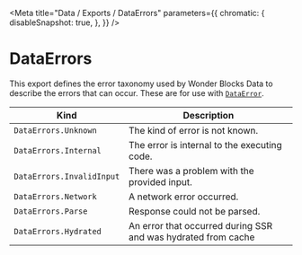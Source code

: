 
<Meta
    title="Data / Exports / DataErrors"
    parameters={{
        chromatic: {
            disableSnapshot: true,
        },
    }}
/>

# DataErrors

This export defines the error taxonomy used by Wonder Blocks Data to describe the errors that can occur. These are for use with [`DataError`](/docs/data-exports-dataerror--page).

| Kind                      | Description                                                   |
| ------------------------- | ------------------------------------------------------------- |
| `DataErrors.Unknown`      | The kind of error is not known.                               |
| `DataErrors.Internal`     | The error is internal to the executing code.                  |
| `DataErrors.InvalidInput` | There was a problem with the provided input.                  |
| `DataErrors.Network`      | A network error occurred.                                     |
| `DataErrors.Parse`        | Response could not be parsed.                                 |
| `DataErrors.Hydrated`     | An error that occurred during SSR and was hydrated from cache |
